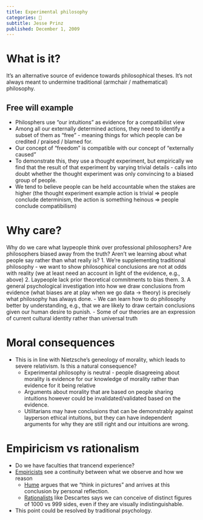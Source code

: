 ```yaml
---
title: Experimental philosophy
categories: 🔴
subtitle: Jesse Prinz
published: December 1, 2009
---
```

# What is it?
It's an alternative source of evidence towards philosophical theses. It's not 
always meant to undermine traditional (armchair / mathematical) philosophy.

## Free will example
- Philosphers use "our intuitions" as evidence for a compatibilist view
- Among all our externally determined actions, they need to identify a subset of 
  them as "free" - meaning things for which people can be credited / praised / 
  blamed for.
- Our concept of "freedom" is compatible with our concept of "externally caused"
- To demonstrate this, they use a thought experiment, but empirically we find 
  that the result of that experiment by varying trivial details - calls into 
  doubt whether the thought experiment was only convincing to a biased group of 
  people.
- We tend to believe people can be held accountable when the stakes are higher 
  (the thought experiment example action is trivial => people conclude 
  determinism, the action is something heinous => people conclude compatibilism)

# Why care?
Why do we care what laypeople think over professional philosophers? Are 
philosophers biased away from the truth? Aren't we learning about what people 
say rather than what really is?
  1. We're supplementing traditional philosophy - we want to show philosophical 
     conclusions are not at odds with reality (we at least need an account in 
     light of the evidence, e.g., above)
  2. Laypeople lack prior theoretical commitments to bias them.
  3. A general psychological investigation into how we draw conclusions from 
     evidence (what biases are at play when we go data -> theory) is precisely 
     what philosophy has always done.
    - We can learn how to do philosophy better by understanding, e.g., that we 
      are likely to draw certain conclusions given our human desire to punish.
    - Some of our theories are an expression of current cultural identity 
      rather than universal truth

# Moral consequences
- This is in line with Nietzsche's geneology of morality, which leads to severe 
  relativism. Is this a natural consequence?
  - Experimental philosophy is neutral - people disagreeing about morality is 
    evidence for our knowledge of morality rather than evidence for it being 
    relative
  - Arguments about morality that are based on people sharing intuitions however 
    could be invalidated/validated based on the evidence.
  - Utilitarians may have conclusions that can be demonstrably against layperson 
    ethical intuitions, but they can have independent arguments for why they are 
    still right and our intuitions are wrong.

# Empiricism vs rationalism
  - Do we have faculties that trancend experience?
  - [Empiricists](/docs/phil/definitions/empiricism.qmd) see a continuity 
    between what we observe and how we reason
    - [Hume](/docs/phil/people/hume) argues that we "think in 
      pictures" and arrives at this conclusion by 
      personal reflection.
    - [Rationalists](/docs/phil/definitions/rationalism.qmd) like Descartes 
      says we can conceive of distinct figures of 
      1000 vs 999 sides, even if they are visually indistinguishable.
  - This point could be resolved by traditional psychology.
